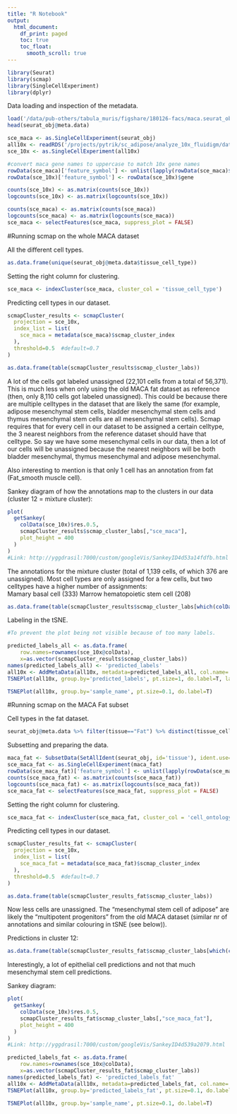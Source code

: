 ```yaml
---
title: "R Notebook"
output:
  html_document:
    df_print: paged
    toc: true
    toc_float: 
      smooth_scroll: true
---
```


```r
library(Seurat)
library(scmap)
library(SingleCellExperiment)
library(dplyr)
```


Data loading and inspection of the metadata.

```r
load('/data/pub-others/tabula_muris/figshare/180126-facs/maca.seurat_obj.facs.figshare_180126.RData')
head(seurat_obj@meta.data)
```

```r
sce_maca <- as.SingleCellExperiment(seurat_obj)
all10x <- readRDS('/projects/pytrik/sc_adipose/analyze_10x_fluidigm/data/10x-180504')
sce_10x <- as.SingleCellExperiment(all10x)

#convert maca gene names to uppercase to match 10x gene names
rowData(sce_maca)['feature_symbol'] <- unlist(lapply(rowData(sce_maca)$gene, function(x){return(toupper(x))}))
rowData(sce_10x)['feature_symbol'] <- rowData(sce_10x)$gene

counts(sce_10x) <- as.matrix(counts(sce_10x))
logcounts(sce_10x) <- as.matrix(logcounts(sce_10x))

counts(sce_maca) <- as.matrix(counts(sce_maca))
logcounts(sce_maca) <- as.matrix(logcounts(sce_maca))
sce_maca <- selectFeatures(sce_maca, suppress_plot = FALSE)
```

#Running scmap on the whole MACA dataset

All the different cell types.

```r
as.data.frame(unique(seurat_obj@meta.data$tissue_cell_type))
```

Setting the right column for clustering.

```r
sce_maca <- indexCluster(sce_maca, cluster_col = 'tissue_cell_type')
```

Predicting cell types in our dataset. 

```r
scmapCluster_results <- scmapCluster(
  projection = sce_10x, 
  index_list = list(
    sce_maca = metadata(sce_maca)$scmap_cluster_index
  ),
  threshold=0.5  #default=0.7 
)

as.data.frame(table(scmapCluster_results$scmap_cluster_labs))
```

A lot of the cells got labeled unassigned (22,101 cells from a total of 56,371). This is much less when only using the old MACA fat dataset as reference (then, only 8,110 cells got labeled unassigned). This could be because there are multiple celltypes in the dataset that are likely the same (for example, adipose mesenchymal stem cells, bladder mesenchymal stem cells and thymus mesenchymal stem cells are all mesenchymal stem cells). Scmap requires that for every cell in our dataset to be assigned a certain celltype, the 3 nearest neighbors from the reference dataset should have that celltype. So say we have some mesenchymal cells in our data, then a lot of our cells will be unassigned because the nearest neighbors will be both bladder mesenchymal, thymus mesenchymal and adipose mesenchymal.

Also interesting to mention is that only 1 cell has an annotation from fat (Fat_smooth muscle cell).

Sankey diagram of how the annotations map to the clusters in our data (cluster 12 = mixture cluster):

```r
plot(
  getSankey(
    colData(sce_10x)$res.0.5, 
    scmapCluster_results$scmap_cluster_labs[,"sce_maca"],
    plot_height = 400
  )
)
#Link: http://yggdrasil:7000/custom/googleVis/SankeyID4d53a14fdfb.html
```

The annotations for the mixture cluster (total of 1,139 cells, of which 376 are unassigned). Most cell types are only assigned for a few cells, but two celltypes have a higher number of assignments:  
Mamary basal cell (333)
Marrow hematopoietic stem cell (208)

```r
as.data.frame(table(scmapCluster_results$scmap_cluster_labs[which(colData(sce_10x)$res.0.5 %in% 12),'sce_maca']))
```

Labeling in the tSNE. 

```r
#To prevent the plot being not visible because of too many labels.

predicted_labels_all <- as.data.frame(
    row.names=rownames(sce_10x@colData), 
    x=as.vector(scmapCluster_results$scmap_cluster_labs))
names(predicted_labels_all) <- 'predicted_labels'
all10x <- AddMetaData(all10x, metadata=predicted_labels_all, col.name='predicted_labels')
TSNEPlot(all10x, group.by='predicted_labels', pt.size=1, do.label=T, label.size=6)
```

```r
TSNEPlot(all10x, group.by='sample_name', pt.size=0.1, do.label=T)
```


#Running scmap on the MACA Fat subset

Cell types in the fat dataset.

```r
seurat_obj@meta.data %>% filter(tissue=="Fat") %>% distinct(tissue_cell_type)
```


Subsetting and preparing the data.

```r
maca_fat <- SubsetData(SetAllIdent(seurat_obj, id='tissue'), ident.use="Fat")
sce_maca_fat <- as.SingleCellExperiment(maca_fat)
rowData(sce_maca_fat)['feature_symbol'] <- unlist(lapply(rowData(sce_maca_fat)$gene, function(x){return(toupper(x))}))
counts(sce_maca_fat) <- as.matrix(counts(sce_maca_fat))
logcounts(sce_maca_fat) <- as.matrix(logcounts(sce_maca_fat))
sce_maca_fat <- selectFeatures(sce_maca_fat, suppress_plot = FALSE)
```

Setting the right column for clustering.

```r
sce_maca_fat <- indexCluster(sce_maca_fat, cluster_col = 'cell_ontology_class')
```

Predicting cell types in our dataset.

```r
scmapCluster_results_fat <- scmapCluster(
  projection = sce_10x, 
  index_list = list(
    sce_maca_fat = metadata(sce_maca_fat)$scmap_cluster_index
  ),
  threshold=0.5  #default=0.7 
)

as.data.frame(table(scmapCluster_results_fat$scmap_cluster_labs))
```

Now less cells are unassigned. The "mesenchymal stem cell of adipose" are likely the "multipotent progenitors" from the old MACA dataset (similar nr of annotations and similar colouring in tSNE (see below)).


Predictions in cluster 12:

```r
as.data.frame(table(scmapCluster_results_fat$scmap_cluster_labs[which(colData(sce_10x)$res.0.5 %in% 12), 'sce_maca_fat']))
```

Interestingly, a lot of epithelial cell predictions and not that much mesenchymal stem cell predictions.

Sankey diagram:

```r
plot(
  getSankey(
    colData(sce_10x)$res.0.5, 
    scmapCluster_results_fat$scmap_cluster_labs[,"sce_maca_fat"],
    plot_height = 400
  )
)
#Link: http://yggdrasil:7000/custom/googleVis/SankeyID4d539a2079.html
```


```r
predicted_labels_fat <- as.data.frame(
    row.names=rownames(sce_10x@colData), 
    x=as.vector(scmapCluster_results_fat$scmap_cluster_labs))
names(predicted_labels_fat) <- 'predicted_labels_fat'
all10x <- AddMetaData(all10x, metadata=predicted_labels_fat, col.name='predicted_labels_fat')
TSNEPlot(all10x, group.by='predicted_labels_fat', pt.size=0.1, do.label=T)
```

```r
TSNEPlot(all10x, group.by='sample_name', pt.size=0.1, do.label=T)
```

